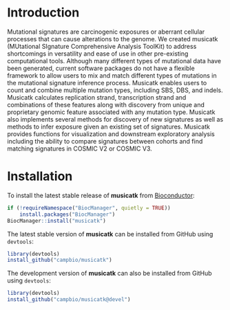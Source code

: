 
# Introduction

Mutational signatures are carcinogenic exposures or aberrant cellular processes that can cause alterations to the genome. We created musicatk (MUtational SIgnature Comprehensive Analysis ToolKit) to address shortcomings in versatility and ease of use in other pre-existing computational tools. Although many different types of mutational data have been generated, current software packages do not have a flexible framework to allow users to mix and match different types of mutations in the mutational signature inference process. Musicatk enables users to count and combine multiple mutation types, including SBS, DBS, and indels. Musicatk calculates replication strand, transcription strand and combinations of these features along with discovery from unique and proprietary genomic feature associated with any mutation type. Musicatk also implements several methods for discovery of new signatures as well as methods to infer exposure given an existing set of signatures. Musicatk provides functions for visualization and downstream exploratory analysis including the ability to compare signatures between cohorts and find matching signatures in COSMIC V2 or COSMIC V3.

# Installation 

To install the latest stable release of **musicatk** from [Bioconductor](http://bioconductor.org/packages/musicatk/):

```r
if (!requireNamespace("BiocManager", quietly = TRUE))
    install.packages("BiocManager")
BiocManager::install("musicatk")
```

The latest stable version  of **musicatk** can be installed from GitHub using `devtools`:

```r
library(devtools)
install_github("campbio/musicatk")
```

The development version of **musicatk** can also be installed from GitHub using `devtools`:
```r
library(devtools)
install_github("campbio/musicatk@devel")
```



